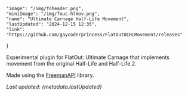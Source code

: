     "image": "/img/foheader.png",
    "miniImage": "/img/fouc-hlmov.png",
    "name": "Ultimate Carnage Half-Life Movement",
    "lastUpdated": "2024-12-15 12:35",
    "link": "https://github.com/gaycoderprincess/FlatOutUCHLMovement/releases"
}

Experimental plugin for FlatOut: Ultimate Carnage that implements movement from the original Half-Life and Half-Life 2.

Made using the [FreemanAPI](https://gaycoderprincess.github.io/project/freeman-api) library.

_Last updated: {metadata.lastUpdated}_